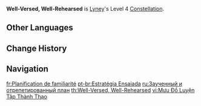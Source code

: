 {{Constellation Infobox
|image         = Constellation Well-Versed, Well-Rehearsed.png
|character     = Lyney
|level         = 4
|description   = After an opponent is hit by Lyney's {{Pyro}} Charged Attack, this opponent's {{Color|Pyro RES}} will be decreased by 20% for 6s.
|scale_att1    = 
|utility1      = Pyro RES Reduction
}}
'''Well-Versed, Well-Rehearsed''' is [[Lyney]]'s Level 4 [[Constellation]].

==Other Languages==
{{Other Languages
|en      = Well-Versed, Well-Rehearsed
|zhs     = 熟稔习练的筹谋
|zhs_rm  = Shúrěn Xíliàn de Chóumóu
|zht     = 熟稔習練的籌謀
|zht_rm  = Shóurěn Xíliàn de Chóumóu
|zh_tl   = Familiar, Practiced Preparation
|ja      = 熟知熟練の方策
|ja_rm   = Jukuchi Jukuren no Housaku
|ja_tl   = 
|ko      = 연습을 거듭한 계획
|ko_rm   = 
|ko_tl   = 
|es      = Estrategia ensayada
|es_tl   = Rehearsed Strategy
|fr      = Planification de familiarité
|fr_tl   = Planning of Familiarity
|ru      = Заученный и отрепетированный план
|ru_tl   = Learned and Rehearsed Plan
|th      = Well-Versed, Well-Rehearsed
|vi      = Mưu Đồ Luyện Tập Thành Thạo
|vi_tl   = Mastered, Practiced Plan
|de      = Bewandert und erprobt
|de_tl   = Knowledgable and Experienced
|id      = Well-Versed, Well-Rehearsed
|pt      = Estratégia Ensaiada
|pt_tl   = 
|tr      = Hem Bilgili Hem Tecrübeli
|tr_tl   = Both Knowledgable and Experienced
|it      = Esperienza sul palco
|it_tl   = Experience on Stage
}}

==Change History==
{{Change History|4.0}}

==Navigation==
{{Talent Navbox|Lyney}}

[[fr:Planification de familiarité]]
[[pt-br:Estratégia Ensaiada]]
[[ru:Заученный и отрепетированный план]]
[[th:Well-Versed, Well-Rehearsed]]
[[vi:Mưu Đồ Luyện Tập Thành Thạo]]